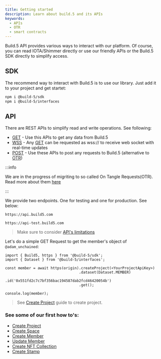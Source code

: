 ```yaml
---
title: Getting started
description: Learn about build.5 and its APIs
keywords:
  - APIs
  - OTR
  - smart contracts
---
```



Build.5 API provides various ways to interact with our platform. Of course, you can read IOTA/Shimmer directly or use our friendly APIs or the Build.5 SDK directly to simplify access.

## SDK

The recommend way to interact with Build.5 is to use our library. Just add it to your project and get startet:

```bash npm2yarn
npm i @build-5/sdk
npm i @build-5/interfaces
```

## API

There are REST APIs to simplify read and write operations. See following:
- [GET](search-get) - Use this APIs to get any data from Build.5
- [WSS](search-get) - Any [GET](search-get) can be requested as wss:// to receive web socket with real-time updates
- [POST](search-post) - Use these APIs to post any requests to Build.5 (alternative to [OTR](search-otr))

:::info

We are in the progress of migriting to so called On Tangle Requests(OTR). Read more about them [here](on-tangle-request)

:::

We provide two endpoints. One for testing and one for production. See below:

<Tabs>
<TabItem value="production" label="Production Endpoint" default>

```
https://api.build5.com
```

</TabItem>
<TabItem value="testing" label="Testing Endpoint">

```
https://api-test.build5.com
```

</TabItem>
</Tabs>

> Make sure to consider [API's limitations](limitations)

Let's do a simple GET Request to get the member's object of `@adam_unchained`:

```
import { Build5, https } from '@build-5/sdk';
import { Dataset } from '@build-5/interfaces';

const member = await https(origin).createProject(<YourProjectApiKey>)
                                  .dataset(Dataset.MEMBER)
                                  .id('0x551fd2c7c7bf356bac194587dab2fcd46420054b')
                                  .get();

console.log(member);
```
> See [Create Project](products/project/how-to/create-project) guide to create project.

### See some of our first how to's:
- [Create Project](products/project/how-to/create-project)
- [Create Space](products/dao-management/space/how-to/create-space)
- [Create Member](products/dao-management/member/how-to/create-member)
- [Update Member](products/dao-management/member/how-to/update-member)
- [Create NFT Collection](products/nft/how-to/create-nft-collection)
- [Create Stamp](products/stamp/how-to/create-stamp)